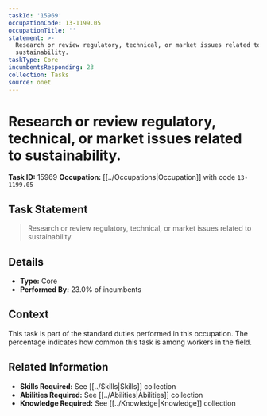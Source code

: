 ```yaml
---
taskId: '15969'
occupationCode: 13-1199.05
occupationTitle: ''
statement: >-
  Research or review regulatory, technical, or market issues related to
  sustainability.
taskType: Core
incumbentsResponding: 23
collection: Tasks
source: onet
---
```

# Research or review regulatory, technical, or market issues related to sustainability.

**Task ID:** 15969
**Occupation:** [[../Occupations|Occupation]] with code `13-1199.05`

## Task Statement

> Research or review regulatory, technical, or market issues related to sustainability.

## Details

- **Type:** Core
- **Performed By:** 23.0% of incumbents

## Context

This task is part of the standard duties performed in this occupation. The percentage indicates how common this task is among workers in the field.

## Related Information

- **Skills Required:** See [[../Skills|Skills]] collection
- **Abilities Required:** See [[../Abilities|Abilities]] collection
- **Knowledge Required:** See [[../Knowledge|Knowledge]] collection
